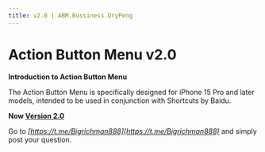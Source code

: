 ```yaml
---
title: v2.0 | ABM.Bussiness.DryPeng
---
```


# Action Button Menu v2.0

**Introduction to Action Button Menu**

The Action Button Menu is specifically designed for iPhone 15 Pro and later models, intended to be used in conjunction with Shortcuts by Baidu.

**Now [Version 2.0](/business/abm/v2.0)**

Go to *[https://t.me/Bigrichman888](https://t.me/Bigrichman888)* and simply post your question.
